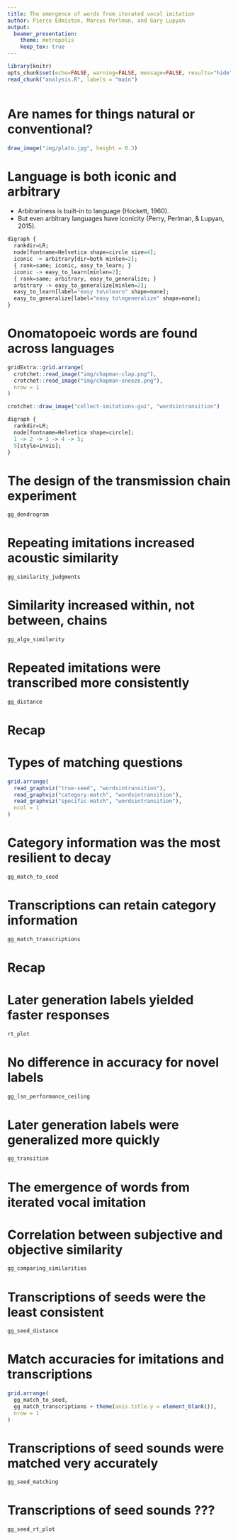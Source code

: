 ```yaml
---
title: The emergence of words from iterated vocal imitation
author: Pierce Edmiston, Marcus Perlman, and Gary Lupyan
output:
  beamer_presentation:
    theme: metropolis
    keep_tex: true
---
```


```r
library(knitr)
opts_chunk$set(echo=FALSE, warning=FALSE, message=FALSE, results="hide", cache=TRUE)
read_chunk("analysis.R", labels = "main")
```

```r
```

# Are names for things natural or conventional?

```r
draw_image("img/plato.jpg", height = 0.3)
```

<!--
I want to start with a very old question about language, and
about where names come from, and that is,
are names for things natural or are they conventional?

Are some names better or more natural than others, or
are all names created equal and interchangeable?

This is the question that Plato explored in his _Cratylus_
dialogue, and his answer was basically that both positions
are wrong in the extremes.

While some names seem better or more natural than others,
there could not be just one ideal name for every thing,
and so convention must also play a role in naming.
-->

# Language is both iconic and arbitrary

- Arbitrariness is built-in to language (Hockett, 1960).
- But even arbitrary languages have iconicity (Perry, Perlman, & Lupyan, 2015).

```r
digraph {
  rankdir=LR;
  node[fontname=Helvetica shape=circle size=4];
  iconic -> arbitrary[dir=both minlen=2];
  { rank=same; iconic, easy_to_learn; }
  iconic -> easy_to_learn[minlen=2];
  { rank=same; arbitrary, easy_to_generalize; }
  arbitrary -> easy_to_generalize[minlen=2];
  easy_to_learn[label="easy to\nlearn" shape=none];
  easy_to_generalize[label="easy to\ngeneralize" shape=none];
}
```

# Onomatopoeic words are found across languages

```r
gridExtra::grid.arrange(
  crotchet::read_image("img/chapman-clap.png"),
  crotchet::read_image("img/chapman-sneeze.png"),
  nrow = 1
)
```

```r
crotchet::draw_image("collect-imitations-gui", "wordsintransition")
```

```r
digraph {
  rankdir=LR;
  node[fontname=Helvetica shape=circle];
  1 -> 2 -> 3 -> 4 -> 5;
  5[style=invis];
}
```

# The design of the transmission chain experiment

```r
gg_dendrogram
```

<!----------------------------------------------------------------------------->

# Repeating imitations increased acoustic similarity

```r
gg_similarity_judgments
```

# Similarity increased within, not between, chains

```r
gg_algo_similarity
```

# Repeated imitations were transcribed more consistently

```r
gg_distance
```

<!----------------------------------------------------------------------------->

# Recap

# Types of matching questions

```r
grid.arrange(
  read_graphviz("true-seed", "wordsintransition"),
  read_graphviz("category-match", "wordsintransition"),
  read_graphviz("specific-match", "wordsintransition"),
  ncol = 1
)
```

# Category information was the most resilient to decay

```r
gg_match_to_seed
```

# Transcriptions can retain category information

```r
gg_match_transcriptions
```

<!----------------------------------------------------------------------------->

# Recap

# Later generation labels yielded faster responses

```r
rt_plot
```

# No difference in accuracy for novel labels

```r
gg_lsn_performance_ceiling
```

# Later generation labels were generalized more quickly

```r
gg_transition
```

# The emergence of words from iterated vocal imitation

<!----------------------------------------------------------------------------->

# Correlation between subjective and objective similarity

```r
gg_comparing_similarities
```

# Transcriptions of seeds were the least consistent

```r
gg_seed_distance
```

# Match accuracies for imitations and transcriptions

```r
grid.arrange(
  gg_match_to_seed,
  gg_match_transcriptions + theme(axis.title.y = element_blank()),
  nrow = 1
)
```

# Transcriptions of seed sounds were matched very accurately

```r
gg_seed_matching
```

# Transcriptions of seed sounds ???

```r
gg_seed_rt_plot
```
